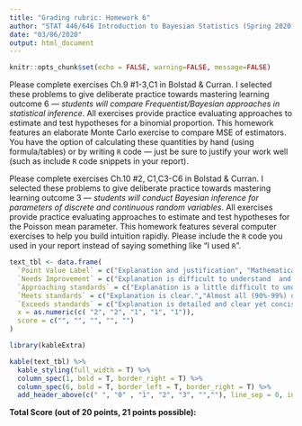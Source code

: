 ---
title: "Grading rubric: Homework 6"
author: "STAT 446/646 Introduction to Bayesian Statistics (Spring 2020)"
date: "03/06/2020"
output: html_document
---

```{r setup, include=FALSE}
knitr::opts_chunk$set(echo = FALSE, warning=FALSE, message=FALSE)
```

Please complete exercises Ch.9 #1-3,C1 in Bolstad & Curran. I selected these problems to give deliberate practice towards mastering learning outcome 6 --- *students will compare Frequentist/Bayesian approaches in statistical inference*. All exercises provide practice evaluating approaches to estimate and test hypotheses for a binomial proportion. This homework features an elaborate Monte Carlo exercise to compare MSE of estimators.  You have the option of calculating these quantities by hand (using formula/tables) or by writing `R` code --- just be sure to justify your work well (such as include `R` code snippets in your report).

Please complete exercises Ch.10 #2, C1,C3-C6 in Bolstad & Curran. I selected these problems to give deliberate practice towards mastering learning outcome 3 --- *students will conduct Bayesian inference for parameters of discrete and continuous random variables*. All exercises provide practice evaluating approaches to estimate and test hypotheses for the Poisson mean parameter. This homework features several computer exercises to help you build intuition rapidly. Please include the `R` code you used in your report instead of saying something like "I used `R`".

```{r, echo = FALSE}
text_tbl <- data.frame(
  `Point Value Label` = c("Explanation and justification", "Mathematical errors", "Completion", "Neatness and organization", "Mathematical terminology and notation"),
  `Needs Improvement` = c("Explanation is difficult to understand  and  is  missing several components OR was not included.", "More than 25% of computations/statements have errorsin selected problems.", "Several  problems are not completed.", "The work appears sloppyand unorganized. It is hard to know what  information goes together.", "There is little use, or a lot of inappropriate use, of terminology and notation."),
  `Approaching standards` = c("Explanation is a little difficult to understand, but includes critical components.","Most (75%-89%) of computations/statements are free of errors in selected problems.","All but two of the problemsare completed.","The work is presented in an organized  fashion  but  maybe hard to read at times.","Correct terminology and no-tation are used, but it is some-times not easy to understandwhat was done."),
  `Meets standards` = c("Explanation is clear.","Almost all (90%-99%) of computations/statementsare free of errors in selected problems.","One problem  not completed.","The work is presented in aneat and organized fashion that is usually easy to read.","Correct terminology and no-tation are usually used, mak-ing  it  fairly  easy  to  under-stand what was done."),
  `Exceeds standards` = c("Explanation is detailed and clear yet concise.","All computations/statements are free of errors in selected problems.","All problems addressed.","The work is presented in a neat, clear, organized fashion that is easy to read.","Correct terminology and no-tation are always used, making  it  easy  to  understand what was done."),
  x = as.numeric(c( "2", "2", "1", "1", "1")),
  score = c("", "", "", "", "")
)
```
```{r, echo = FALSE}
library(kableExtra)

kable(text_tbl) %>%
  kable_styling(full_width = T) %>%
  column_spec(1, bold = T, border_right = T) %>%
  column_spec(6, bold = T, border_left = T, border_right = T) %>%
  add_header_above(c(" ", "0" , "1", "2", "3", "",""), line_sep = 0, include_empty = T)


```
**Total Score (out of 20 points, 21 points possible):**
